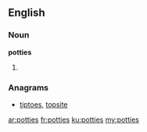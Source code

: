 ==English==

===Noun===
'''potties'''

# {{plural of|[[potty]]}}

===Anagrams===
* [[tiptoes#English|tiptoes]], [[topsite#English|topsite]]

[[ar:potties]]
[[fr:potties]]
[[ku:potties]]
[[my:potties]]